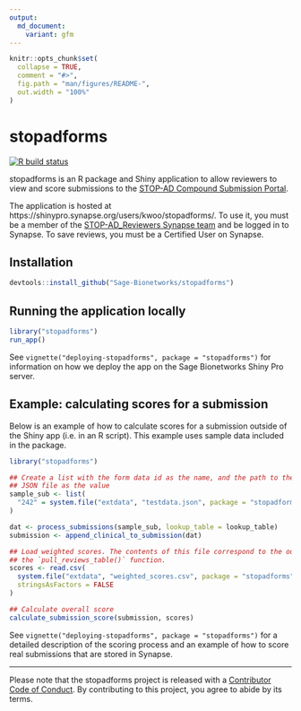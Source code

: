 ```yaml
---
output:
  md_document:
    variant: gfm
---
```


<!-- README.md is generated from README.Rmd. Please edit that file -->

```r
knitr::opts_chunk$set(
  collapse = TRUE,
  comment = "#>",
  fig.path = "man/figures/README-",
  out.width = "100%"
)
```

# stopadforms

<!-- badges: start -->
[![R build status](https://github.com/Sage-Bionetworks/stopadforms/workflows/R-CMD-check/badge.svg)](https://github.com/Sage-Bionetworks/stopadforms/actions)
<!-- badges: end -->

stopadforms is an R package and Shiny application to allow reviewers to view and
score submissions to the [STOP-AD Compound Submission Portal](https://stopadportal.synapse.org/#/).

The application is hosted at https://shinypro.synapse.org/users/kwoo/stopadforms/.
To use it, you must be a member of the
[STOP-AD_Reviewers Synapse team](https://www.synapse.org/#!Team:3403721) 
and be logged in to Synapse. To save reviews, you must be a Certified User on
Synapse.

## Installation

```r
devtools::install_github("Sage-Bionetworks/stopadforms")
```

## Running the application locally

```r
library("stopadforms")
run_app()
```

See `vignette("deploying-stopadforms", package = "stopadforms")` for information
on how we deploy the app on the Sage Bionetworks Shiny Pro server.

## Example: calculating scores for a submission

Below is an example of how to calculate scores for a submission outside of the
Shiny app (i.e. in an R script). This example uses sample data included in the
package.


```r
library("stopadforms")

## Create a list with the form data id as the name, and the path to the included
## JSON file as the value
sample_sub <- list(
  "242" = system.file("extdata", "testdata.json", package = "stopadforms")
)

dat <- process_submissions(sample_sub, lookup_table = lookup_table)
submission <- append_clinical_to_submission(dat)

## Load weighted scores. The contents of this file correspond to the output of
## the `pull_reviews_table()` function.
scores <- read.csv(
  system.file("extdata", "weighted_scores.csv", package = "stopadforms"),
  stringsAsFactors = FALSE
)

## Calculate overall score
calculate_submission_score(submission, scores)
```

See `vignette("deploying-stopadforms", package = "stopadforms")` for a detailed
description of the scoring process and an example of how to score real
submissions that are stored in Synapse.

---

Please note that the stopadforms project is released with a [Contributor Code of
Conduct](.github/CODE_OF_CONDUCT.md). By contributing to this project, you agree
to abide by its terms.
